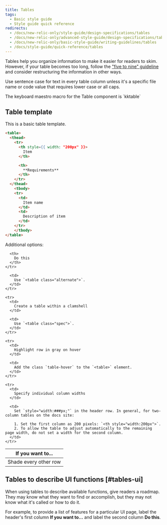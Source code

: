 ```yaml
---
title: Tables
tags:
  - Basic style guide
  - Style guide quick reference
redirects:
  - /docs/new-relic-only/style-guide/design-specifications/tables
  - /docs/new-relic-only/advanced-style-guide/design-specifications/tables
  - /docs/new-relic-only/basic-style-guide/writing-guidelines/tables
  - /docs/style-guide/quick-reference/tables
---
```


Tables help you organize information to make it easier for readers to skim. However, if your table becomes too long, follow the ["five to nine" guideline](/docs/style-guide/get-started/introduction-style-guide#organization) and consider restructuring the information in other ways.

Use sentence case for text in every table column unless it's a specific file name or code value that requires lower case or all caps.

<Callout variant="tip">
The keyboard maestro macro for the Table component is `kktable`
  </Callout>

## Table template

This is a basic table template.

```html
<table>
  <thead>
    <tr>
      <th style={{ width: "200px" }}>
        Item
      </th>

      <th>
        **Requirements**
      </th>
    </tr>
  </thead>
    <tbody>
    <tr>
      <td>
        Item name
      </td>
      <td>
        Description of item
      </td>
    </tr>
    </tbody>
</table>
```

Additional options:

<table>
  <thead>
    <tr>
      <th style={{ width: "200px" }}>
        If you want to...
      </th>

      <th>
        Do this
      </th>
    </tr>
  </thead>

  <tbody>
    <tr>
      <td>
        Shade every other row
      </td>

      <td>
        Use `<table class="alternate">`.
      </td>
    </tr>

    <tr>
      <td>
        Create a table within a clamshell
      </td>

      <td>
        Use `<table class="spec">`.
      </td>
    </tr>

    <tr>
      <td>
        Highlight row in gray on hover
      </td>

      <td>
        Add the class `table-hover` to the `<table>` element.
      </td>
    </tr>

    <tr>
      <td>
        Specify individual column widths
      </td>

      <td>
        Set `style="width:###px;"` in the header row. In general, for two-column tables on the docs site:

        1. Set the first column as 200 pixels: `<th style="width:200px">`.
        2. To allow the table to adjust automatically to the remaining page width, do not set a width for the second column.
      </td>
    </tr>
  </tbody>
</table>

## Tables to describe UI functions [#tables-ui]

When using tables to describe available functions, give readers a roadmap. They may know what they want to find or accomplish, but they may not know what it's called or how to do it.

For example, to provide a list of features for a particular UI page, label the header's first column **If you want to...** and label the second column **Do this**.
